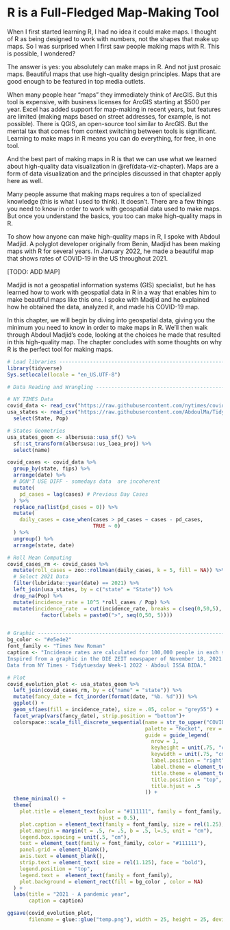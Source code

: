 # R is a Full-Fledged Map-Making Tool 

When I first started learning R, I had no idea it could make maps. I thought of R as being designed to work with numbers, not the shapes that make up maps. So I was surprised when I first saw people making maps with R. This is possible, I wondered? 

The answer is yes: you absolutely can make maps in R. And not just prosaic maps. Beautiful maps that use high-quality design principles. Maps that are good enough to be featured in top media outlets. 

When many people hear "maps" they immediately think of ArcGIS. But this tool is expensive, with business licenses for ArcGIS starting at $500 per year. Excel has added support for map-making in recent years, but features are limited (making maps based on street addresses, for example, is not possible). There is QGIS, an open-source tool similar to ArcGIS. But the mental tax that comes from context switching between tools is significant. Learning to make maps in R means you can do everything, for free, in one tool. 

And the best part of making maps in R is that we can use what we learned about high-quality data visualization in \@ref(data-viz-chapter). Maps are a form of data visualization and the principles discussed in that chapter apply here as well. 

Many people assume that making maps requires a ton of specialized knowledge (this is what I used to think). It doesn't. There are a few things you need to know in order to work with geospatial data used to make maps. But once you understand the basics, you too can make high-quality maps in R. 

To show how anyone can make high-quality maps in R, I spoke with Abdoul Madjid. A polyglot developer originally from Benin, Madjid has been making maps with R for several years. In January 2022, he made a beautiful map that shows rates of COVID-19 in the US throughout 2021. 

[TODO: ADD MAP]

Madjid is not a geospatial information systems (GIS) specialist, but he has learned how to work with geospatial data in R in a way that enables him to make beautiful maps like this one. I spoke with Madjid and he explained how he obtained the data, analyzed it, and made his COVID-19 map.

In this chapter, we will begin by diving into geospatial data, giving you the minimum you need to know in order to make maps in R. We'll then walk through Abdoul Madjid's code, looking at the choices he made that resulted in this high-quality map. The chapter concludes with some thoughts on why R is the perfect tool for making maps.


```r
# Load libraries ----------------------------------------------------------
library(tidyverse)
Sys.setlocale(locale = "en_US.UTF-8")

# Data Reading and Wrangling ----------------------------------------------

# NY TIMES Data 
covid_data <- read_csv("https://raw.githubusercontent.com/nytimes/covid-19-data/master/us-states.csv")
usa_states <- read_csv("https://raw.githubusercontent.com/AbdoulMa/TidyTuesday/main/2022_w1/usa_states_population.csv") %>% 
  select(State, Pop)

# States Geometries
usa_states_geom <- albersusa::usa_sf() %>% 
  sf::st_transform(albersusa::us_laea_proj) %>%
  select(name)

covid_cases <- covid_data %>% 
  group_by(state, fips) %>% 
  arrange(date) %>% 
  # DON'T USE DIFF - somedays data  are incoherent 
  mutate(
    pd_cases = lag(cases) # Previous Day Cases
  ) %>% 
  replace_na(list(pd_cases = 0)) %>% 
  mutate(
    daily_cases = case_when(cases > pd_cases ~ cases - pd_cases, 
                            TRUE ~ 0)
  ) %>%
  ungroup() %>% 
  arrange(state, date) 

# Roll Mean Computing
covid_cases_rm <- covid_cases %>% 
  mutate(roll_cases = zoo::rollmean(daily_cases, k = 5, fill = NA)) %>% 
  # Select 2021 Data
  filter(lubridate::year(date) == 2021) %>% 
  left_join(usa_states, by = c("state" = "State")) %>% 
  drop_na(Pop) %>% 
  mutate(incidence_rate = 10^5 *roll_cases / Pop) %>% 
  mutate(incidence_rate  = cut(incidence_rate, breaks = c(seq(0,50,5), Inf), include.lowest = T) %>% 
           factor(labels = paste0(">", seq(0,50, 5)))) 


# Graphic -----------------------------------------------------------------
bg_color <- "#e5e4e2"
font_family <- "Times New Roman"
caption <- "Incidence rates are calculated for 100,000 people in each state.
Inspired from a graphic in the DIE ZEIT newspaper of November 18, 2021.
Data from NY Times · Tidytuesday Week-1 2022 · Abdoul ISSA BIDA."

# Plot 
covid_evolution_plot <- usa_states_geom %>% 
  left_join(covid_cases_rm, by = c("name" = "state")) %>% 
  mutate(fancy_date = fct_inorder(format(date, "%b. %d"))) %>% 
  ggplot() + 
  geom_sf(aes(fill = incidence_rate), size = .05, color = "grey55") + 
  facet_wrap(vars(fancy_date), strip.position = "bottom")+ 
  colorspace::scale_fill_discrete_sequential(name = str_to_upper("COVID-19 Incidence Rate"),
                                             palette = "Rocket", rev = T, 
                                             guide = guide_legend(
                                               nrow = 1,
                                               keyheight = unit(.75, "cm"),
                                               keywidth = unit(.75, "cm"),
                                               label.position = "right",
                                               label.theme = element_text(family = font_family, size = rel(15), margin = margin(r = 15)),
                                               title.theme = element_text(family = font_family, size = rel(18),margin = margin(b = .5, unit = "cm")),
                                               title.position = "top",
                                               title.hjust = .5
                                             )) +
  theme_minimal() + 
  theme(
    plot.title = element_text(color = "#111111", family = font_family, size = rel(5), face = "bold", margin = margin(t = .5, b = .5, unit = 'cm'),
                              hjust = 0.5),
    plot.caption = element_text(family = font_family, size = rel(1.25), hjust = .5, face = "bold", margin = margin(t = .25, b = .25, unit = 'cm')),
    plot.margin = margin(t = .5, r= .5, b = .5, l=.5, unit = "cm"),
    legend.box.spacing = unit(.5, "cm"),
    text = element_text(family = font_family, color = "#111111"),
    panel.grid = element_blank(),
    axis.text = element_blank(),
    strip.text = element_text( size = rel(1.125), face = "bold"),
    legend.position = "top",
    legend.text =  element_text(family = font_family),
    plot.background = element_rect(fill = bg_color , color = NA)
  ) +
  labs(title = "2021 · A pandemic year",
       caption = caption)

ggsave(covid_evolution_plot, 
       filename = glue::glue("temp.png"), width = 25, height = 25, device = ragg::agg_png, dpi = 640)

```

